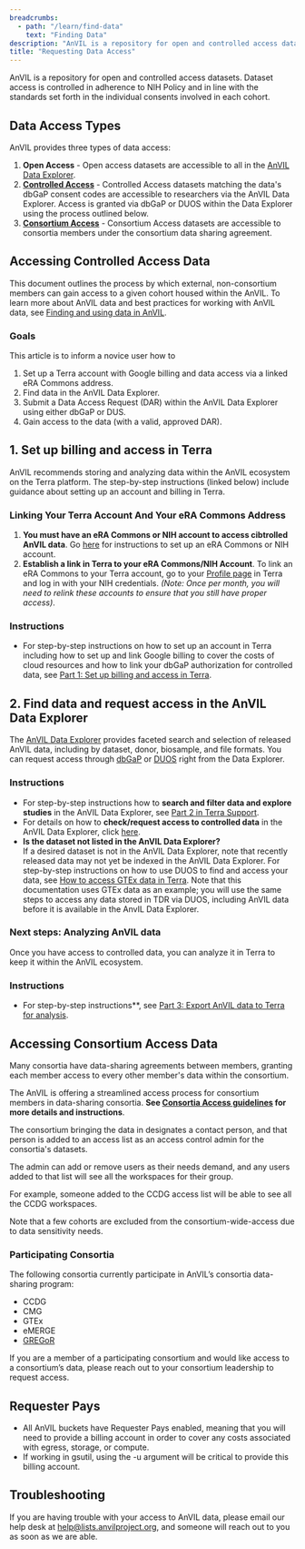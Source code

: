 ```yaml
---
breadcrumbs:
  - path: "/learn/find-data"
    text: "Finding Data"
description: "AnVIL is a repository for open and controlled access datasets. Dataset access is controlled in adherence to NIH Policy and in line with the standards set forth in the individual consents involved in each cohort."
title: "Requesting Data Access"
---
```


<Alert icon={false} severity="info">
  AnVIL is a repository for open and controlled access datasets. Dataset access
  is controlled in adherence to NIH Policy and in line with the standards set
  forth in the individual consents involved in each cohort.
</Alert>

## Data Access Types

AnVIL provides three types of data access:

1. **Open Access** - Open access datasets are accessible to all in the [AnVIL Data Explorer](https://explore.anvilproject.org/guides).
1. **[Controlled Access](/learn/find-data/requesting-data-access#accessing-controlled-access-data)** - Controlled Access datasets matching the data's dbGaP consent codes are accessible to researchers  via the AnVIL Data Explorer. Access is granted via dbGaP or DUOS within the Data Explorer using the process outlined below.
1. **[Consortium Access](/learn/find-data/requesting-data-access#accessing-consortium-access-data)** - Consortium Access datasets are accessible to consortia
   members under the consortium data sharing agreement.

## Accessing Controlled Access Data

This document outlines the process by which external, non-consortium members can gain access to a given cohort housed within the AnVIL. To learn more about AnVIL data and best practices for working with AnVIL data, see [Finding and using data in AnVIL](https://support.terra.bio/hc/en-us/articles/34594440468635-Finding-and-using-AnVIL-data). 


### Goals
This article is to inform a novice user how to 

1. Set up a Terra account with Google billing and data access via a linked eRA Commons address.    
2. Find data in the AnVIL Data Explorer.     
3. Submit a Data Access Request (DAR) within the AnVIL Data Explorer using either dbGaP or DUS.
4. Gain access to the data (with a valid, approved DAR).     

## 1. Set up billing and access in Terra

AnVIL recommends storing and analyzing data within the AnVIL ecosystem on the Terra platform. The step-by-step instructions (linked below) include guidance about setting up an account and billing in Terra.

### Linking Your Terra Account And Your eRA Commons Address

1. **You must have an eRA Commons or NIH account to access cibtrolled AnVIL data**. Go [here](https://wiki.nci.nih.gov/display/TCGA/Application+Process) for
   instructions to set up an eRA Commons or NIH account.
1. **Establish a link in Terra to your eRA Commons/NIH Account**. To link an eRA Commons to your Terra account, go to
   your [Profile page](https://anvil.terra.bio/#profile) in Terra and log in with your NIH credentials. _(Note: Once per
   month, you will need to relink these accounts to ensure that you still have proper access)_.      

### Instructions    

- For step-by-step instructions on how to set up an account in Terra including how to set up and link Google billing to cover the costs of cloud resources and how to link your dbGaP authorization for controlled data, see [Part 1: Set up billing and access in Terra](https://support.terra.bio/hc/en-us/articles/34595554957723-Part-1-Set-up-billing-and-data-access-in-Terra). 

## 2. Find data and request access in the AnVIL Data Explorer

The [AnVIL Data Explorer](https://explore.anvilproject.org/datasets) provides faceted search and selection of released AnVIL data, including by dataset, donor, biosample, and file formats. You can request access through [dbGaP](https://support.terra.bio/hc/en-us/articles/34596321862427-Part-2-Search-and-select-data-in-AnVIL-Data-Explorer#h_01JNH1JK575KK82W997MXZT2WH) or [DUOS](https://support.terra.bio/hc/en-us/articles/34596321862427-Part-2-Search-and-select-data-in-AnVIL-Data-Explorer#h_01JNH68WKCFZVYYAQPND1M38B3) right from the Data Explorer.    

### Instructions    

- For step-by-step instructions how to **search and filter data and explore studies** in the AnVIL Data Explorer, see [Part 2 in Terra Support](https://support.terra.bio/hc/en-us/articles/34596321862427-Part-2-Search-and-select-data-in-AnVIL-Data-Explorer#h_01JNH0C1NJWMVCH66ESM444RFN).      
- For details on how to **check/request access to controlled data** in the AnVIL Data Explorer, click [here](https://support.terra.bio/hc/en-us/articles/34596321862427-Part-2-Search-and-select-data-in-AnVIL-Data-Explorer#h_01JNH1JK575KK82W997MXZT2WH).    
- **Is the dataset not listed in the AnVIL Data Explorer?**      
If a desired dataset is not in the AnVIL Data Explorer, note that recently released data may not yet be indexed in the AnVIL Data Explorer. For step-by-step instructions on how to use DUOS to find and access your data, see [How to access GTEx data in Terra](https://support.terra.bio/hc/en-us/articles/30873545719451). Note that this documentation uses GTEx data as an example; you will use the same steps to access any data stored in TDR via DUOS, including AnVIL data before it is available in the AnvIL Data Explorer.

### Next steps: Analyzing AnVIL data  

Once you have access to controlled data, you can analyze it in Terra to keep it within the AnVIL ecosystem.     

### Instructions    

- For step-by-step instructions**, see [Part 3: Export AnVIL data to Terra for analysis](https://support.terra.bio/hc/en-us/articles/34607573660827-Part-3-Export-AnVIL-data-to-Terra-for-analysis). 

## Accessing Consortium Access Data

Many consortia have data-sharing agreements between members, granting each member access to every other member's data
within the consortium.

The AnVIL is offering a streamlined access process for consortium members in data-sharing consortia. **See [Consortia Access guidelines](https://anvilproject.org/learn/data-submitters/resources/consortium-data-access-guidelines) for more details and instructions**. 

The consortium bringing the data in designates a contact person, and that person is added to an access list as an access
control admin for the consortia's datasets.

The admin can add or remove users as their needs demand, and any users added to that list will see all the workspaces
for their group.

For example, someone added to the CCDG access list will be able to see all the CCDG workspaces.

<Alert severity="warning">
  Note that a few cohorts are excluded from the consortium-wide-access due to
  data sensitivity needs.
</Alert>

### Participating Consortia

The following consortia currently participate in AnVIL’s consortia data-sharing program:

- CCDG
- CMG
- GTEx
- eMERGE
- [GREGoR](https://https://gregorconsortium.org/)

If you are a member of a participating consortium and would like access to a consortium’s data, please reach out to your
consortium leadership to request access.

## Requester Pays

- All AnVIL buckets have Requester Pays enabled, meaning that you will need to provide a billing account in order to
  cover any costs associated with egress, storage, or compute.
- If working in gsutil, using the -u argument will be critical to provide this billing account.

## Troubleshooting

If you are having trouble with your access to AnVIL data, please email our help desk
at [help@lists.anvilproject.org]({anvilHelp}), and someone will reach out to you as soon as we are
able.
